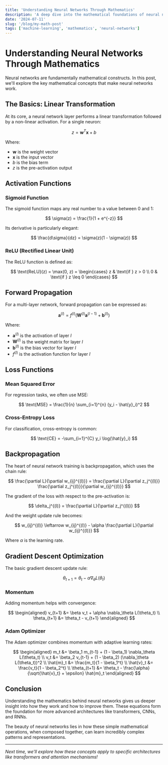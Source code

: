 ```yaml
---
title: 'Understanding Neural Networks Through Mathematics'
description: 'A deep dive into the mathematical foundations of neural networks with practical examples'
date: '2024-07-11'
slug: '/blog/my-math-post'
tags: ['machine-learning', 'mathematics', 'neural-networks']
---
```


# Understanding Neural Networks Through Mathematics

Neural networks are fundamentally mathematical constructs. In this post, we'll explore the key mathematical concepts that make neural networks work.

## The Basics: Linear Transformation

At its core, a neural network layer performs a linear transformation followed by a non-linear activation. For a single neuron:

$$
z = \mathbf{w}^T \mathbf{x} + b
$$

Where:
- $\mathbf{w}$ is the weight vector
- $\mathbf{x}$ is the input vector  
- $b$ is the bias term
- $z$ is the pre-activation output

## Activation Functions

### Sigmoid Function

The sigmoid function maps any real number to a value between 0 and 1:

$$
\sigma(z) = \frac{1}{1 + e^{-z}}
$$

Its derivative is particularly elegant:

$$
\frac{d\sigma}{dz} = \sigma(z)(1 - \sigma(z))
$$

### ReLU (Rectified Linear Unit)

The ReLU function is defined as:

$$
\text{ReLU}(z) = \max(0, z) = \begin{cases}
z & \text{if } z > 0 \\
0 & \text{if } z \leq 0
\end{cases}
$$

## Forward Propagation

For a multi-layer network, forward propagation can be expressed as:

$$
\mathbf{a}^{(l)} = f^{(l)}(\mathbf{W}^{(l)} \mathbf{a}^{(l-1)} + \mathbf{b}^{(l)})
$$

Where:
- $\mathbf{a}^{(l)}$ is the activation of layer $l$
- $\mathbf{W}^{(l)}$ is the weight matrix for layer $l$
- $\mathbf{b}^{(l)}$ is the bias vector for layer $l$
- $f^{(l)}$ is the activation function for layer $l$

## Loss Functions

### Mean Squared Error

For regression tasks, we often use MSE:

$$
\text{MSE} = \frac{1}{n} \sum_{i=1}^{n} (y_i - \hat{y}_i)^2
$$

### Cross-Entropy Loss

For classification, cross-entropy is common:

$$
\text{CE} = -\sum_{i=1}^{C} y_i \log(\hat{y}_i)
$$

## Backpropagation

The heart of neural network training is backpropagation, which uses the chain rule:

$$
\frac{\partial L}{\partial w_{ij}^{(l)}} = \frac{\partial L}{\partial z_j^{(l)}} \frac{\partial z_j^{(l)}}{\partial w_{ij}^{(l)}}
$$

The gradient of the loss with respect to the pre-activation is:

$$
\delta_j^{(l)} = \frac{\partial L}{\partial z_j^{(l)}}
$$

And the weight update rule becomes:

$$
w_{ij}^{(l)} \leftarrow w_{ij}^{(l)} - \alpha \frac{\partial L}{\partial w_{ij}^{(l)}}
$$

Where $\alpha$ is the learning rate.

## Gradient Descent Optimization

The basic gradient descent update rule:

$$
\theta_{t+1} = \theta_t - \alpha \nabla_\theta L(\theta_t)
$$

### Momentum

Adding momentum helps with convergence:

$$
\begin{aligned}
v_{t+1} &= \beta v_t + \alpha \nabla_\theta L(\theta_t) \\
\theta_{t+1} &= \theta_t - v_{t+1}
\end{aligned}
$$

### Adam Optimizer

The Adam optimizer combines momentum with adaptive learning rates:

$$
\begin{aligned}
m_t &= \beta_1 m_{t-1} + (1 - \beta_1) \nabla_\theta L(\theta_t) \\
v_t &= \beta_2 v_{t-1} + (1 - \beta_2) (\nabla_\theta L(\theta_t))^2 \\
\hat{m}_t &= \frac{m_t}{1 - \beta_1^t} \\
\hat{v}_t &= \frac{v_t}{1 - \beta_2^t} \\
\theta_{t+1} &= \theta_t - \frac{\alpha}{\sqrt{\hat{v}_t} + \epsilon} \hat{m}_t
\end{aligned}
$$

## Conclusion

Understanding the mathematics behind neural networks gives us deeper insight into how they work and how to improve them. These equations form the foundation for more advanced architectures like transformers, CNNs, and RNNs.

The beauty of neural networks lies in how these simple mathematical operations, when composed together, can learn incredibly complex patterns and representations.

---

*Next time, we'll explore how these concepts apply to specific architectures like transformers and attention mechanisms!* 